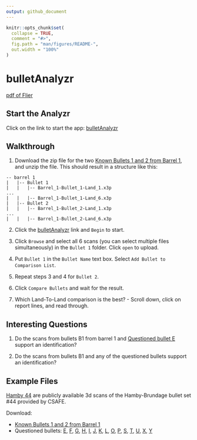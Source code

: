 ```yaml
---
output: github_document
---
```


<!-- README.md is generated from README.Rmd. Please edit that file -->

```r
knitr::opts_chunk$set(
  collapse = TRUE,
  comment = "#>",
  fig.path = "man/figures/README-",
  out.width = "100%"
)
```

# bulletAnalyzr

<!-- badges: start -->
<!-- badges: end -->

[pdf of Flier](bulletAnalyzr-flier.pdf)

## Start the Analyzr

Click on the link to start the app: [bulletAnalyzr](https://labs.omnianalytics.org/bullet-analyzer/)

## Walkthrough


1. Download the zip file for the two [Known Bullets 1 and 2 from Barrel 1](https://github.com/CSAFE-ISU/bulletAnalyzr/raw/main/examples/Hamby-44/barrel%201.zip), and unzip the file. This should result in a structure like this:

```
-- barrel 1
|   |-- Bullet 1
|   |   |-- Barrel_1-Bullet_1-Land_1.x3p
... 
|   |   |-- Barrel_1-Bullet_1-Land_6.x3p
|   |-- Bullet 2
|   |   |-- Barrel_1-Bullet_2-Land_1.x3p
... 
|   |   |-- Barrel_1-Bullet_2-Land_6.x3p
```

2. Click the [bulletAnalyzr](https://labs.omnianalytics.org/bullet-analyzer/) link and `Begin` to start.

3. Click `Browse` and select all 6 scans (you can select multiple files simultaneously) in the `Bullet 1` folder. Click `open` to upload.

4. Put `Bullet 1` in the `Bullet Name` text box. Select `Add Bullet to Comparison List`.

5. Repeat steps 3 and 4 for `Bullet 2`.

6. Click `Compare Bullets` and wait for the result.

7. Which Land-To-Land comparison is the best? - Scroll down, click on report lines, and read through.


## Interesting Questions

1. Do the scans from bullets B1  from barrel 1  and [Questioned bullet E](https://github.com/CSAFE-ISU/bulletAnalyzr/raw/main/examples/Hamby-44/Questioned//Bullet E.zip) support an identification?

2. Do the scans from bullets B1 and any of the questioned bullets support an identification? 

## Example Files


[Hamby 44](https://tsapps.nist.gov/NRBTD/Studies/Studies/Details/fc1f7807-f6e2-41c2-abd1-6173d5a99157)
are publicly available 3d scans of the Hamby-Brundage bullet set #44 provided by CSAFE. 

Download: 

  - [Known Bullets 1 and 2 from Barrel 1](https://github.com/CSAFE-ISU/bulletAnalyzr/raw/main/examples/Hamby-44/barrel%201.zip)
  - Questioned bullets:  [E](https://github.com/CSAFE-ISU/bulletAnalyzr/raw/main/examples/Hamby-44/Questioned//Bullet E.zip), 
  [F](https://github.com/CSAFE-ISU/bulletAnalyzr/raw/main/examples/Hamby-44/Questioned//Bullet F.zip), 
[G](https://github.com/CSAFE-ISU/bulletAnalyzr/raw/main/examples/Hamby-44/Questioned//Bullet G.zip), 
[H](https://github.com/CSAFE-ISU/bulletAnalyzr/raw/main/examples/Hamby-44/Questioned//Bullet H.zip), 
[I](https://github.com/CSAFE-ISU/bulletAnalyzr/raw/main/examples/Hamby-44/Questioned//Bullet I.zip), 
[J](https://github.com/CSAFE-ISU/bulletAnalyzr/raw/main/examples/Hamby-44/Questioned//Bullet J.zip), 
[K](https://github.com/CSAFE-ISU/bulletAnalyzr/raw/main/examples/Hamby-44/Questioned//Bullet K.zip), 
[L](https://github.com/CSAFE-ISU/bulletAnalyzr/raw/main/examples/Hamby-44/Questioned//Bullet L.zip), 
[O](https://github.com/CSAFE-ISU/bulletAnalyzr/raw/main/examples/Hamby-44/Questioned//Bullet O.zip), 
[P](https://github.com/CSAFE-ISU/bulletAnalyzr/raw/main/examples/Hamby-44/Questioned//Bullet P.zip), 
[S](https://github.com/CSAFE-ISU/bulletAnalyzr/raw/main/examples/Hamby-44/Questioned//Bullet S.zip), 
[T](https://github.com/CSAFE-ISU/bulletAnalyzr/raw/main/examples/Hamby-44/Questioned//Bullet T.zip), 
[U](https://github.com/CSAFE-ISU/bulletAnalyzr/raw/main/examples/Hamby-44/Questioned//Bullet U.zip), 
[X](https://github.com/CSAFE-ISU/bulletAnalyzr/raw/main/examples/Hamby-44/Questioned//Bullet X.zip), 
[Y](https://github.com/CSAFE-ISU/bulletAnalyzr/raw/main/examples/Hamby-44/Questioned//Bullet Y.zip) 


